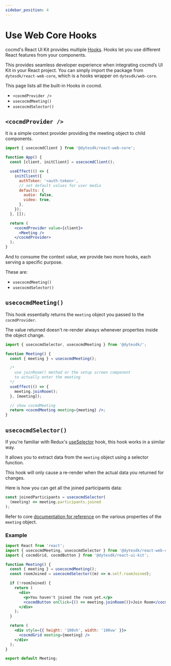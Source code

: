 ```yaml
---
sidebar_position: 4
---
```


# Use Web Core Hooks

cocmd's React UI Kit provides multiple
[Hooks](https://beta.reactjs.org/reference/react). Hooks let you use different
React features from your components.

This provides seamless developer experience when integrating cocmd’s UI Kit in
your React project. You can simply import the package from
`dytesdk/react-web-core`, which is a hooks wrapper on `dytesdk/web-core`.

This page lists all the built-in Hooks in cocmd.

- `<cocmdProvider />`
- `usecocmdMeeting()`
- `usecocmdSelector()`

## `<cocmdProvider />`

It is a simple context provider providing the meeting object to child
components.

```jsx
import { usecocmdClient } from '@dytesdk/react-web-core';

function App() {
  const [client, initClient] = usecocmdClient();

  useEffect(() => {
    initClient({
      authToken: '<auth-token>',
      // set default values for user media
      defaults: {
        audio: false,
        video: true,
      },
    });
  }, []);

  return (
    <cocmdProvider value={client}>
      <Meeting />
    </cocmdProvider>
  );
}
```

And to consume the context value, we provide two more hooks, each serving a
specific purpose.

These are:

- `usecocmdMeeting()`
- `usecocmdSelector()`

## `usecocmdMeeting()`

This hook essentially returns the `meeting` object you passed to the
`cocmdProvider`.

The value returned doesn't re-render always whenever properties inside the
object change.

```jsx
import { usecocmdSelector, usecocmdMeeting } from '@dytesdk/';

function Meeting() {
  const { meeting } = usecocmdMeeting();

  /*
    use joinRoom() method or the setup screen component
    to actually enter the meeting
  */
  useEffect(() => {
    meeting.joinRoom();
  }, [meeting]);

  // show cocmdMeeting
  return <cocmdMeeting meeting={meeting} />;
}
```

## `usecocmdSelector()`

If you're familiar with Redux's
[useSelector](https://react-redux.js.org/api/hooks#useselector) hook, this hook
works in a similar way.

It allows you to extract data from the `meeting` object using a selector
function.

This hook will only cause a re-render when the actual data you returned for
changes.

Here is how you can get all the joined participants data:

```jsx
const joinedParticipants = usecocmdSelector(
  (meeting) => meeting.participants.joined
);
```

Refer to core [documentation for reference](/web-core/reference/cocmdClient) on
the various properties of the `meeting` object.

### Example

```jsx
import React from 'react';
import { usecocmdMeeting, usecocmdSelector } from '@dytesdk/react-web-core';
import { cocmdGrid, cocmdButton } from '@dytesdk/react-ui-kit';

function Meeting() {
  const { meeting } = usecocmdMeeting();
  const roomJoined = usecocmdSelector((m) => m.self.roomJoined);

  if (!roomJoined) {
    return (
      <div>
        <p>You haven't joined the room yet.</p>
        <cocmdButton onClick={() => meeting.joinRoom()}>Join Room</cocmdButton>
      </div>
    );
  }

  return (
    <div style={{ height: '100vh', width: '100vw' }}>
      <cocmdGrid meeting={meeting} />
    </div>
  );
}

export default Meeting;
```
